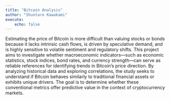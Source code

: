 ```yaml
---
title: "Bitcoin Analysis"
author: "Shuntaro Kawakami"
execute:
    echo: false
---
```


Estimating the price of Bitcoin is more difficult than valuing stocks or bonds because it lacks intrinsic cash flows, is driven by speculative demand, and is highly sensitive to volatile sentiment and regulatory shifts.  This project aims to investigate whether macroeconomic indicators—such as economic statistics, stock indices, bond rates, and currency strength—can serve as reliable references for identifying trends in Bitcoin’s price direction. By analyzing historical data and exploring correlations, the study seeks to understand if Bitcoin behaves similarly to traditional financial assets or exhibits unique drivers. The goal is to determine whether these conventional metrics offer predictive value in the context of cryptocurrency markets.
